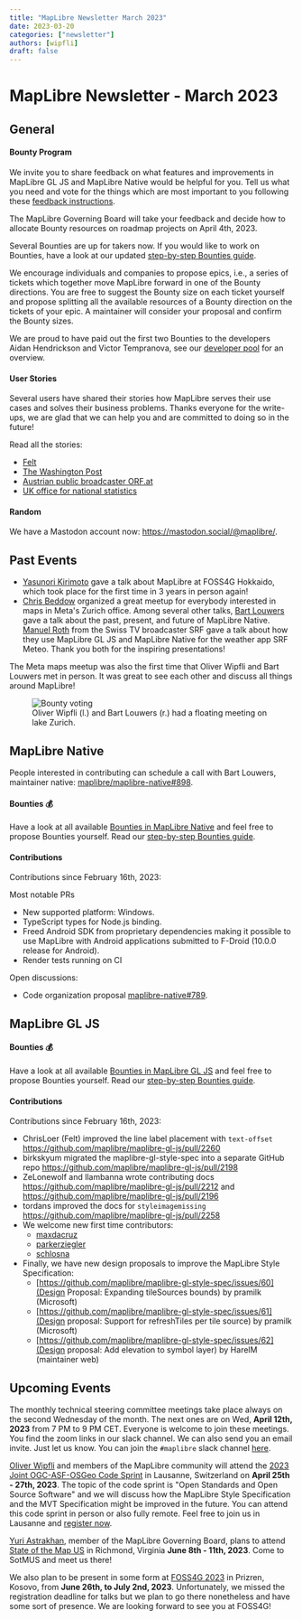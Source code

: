 ```yaml
---
title: "MapLibre Newsletter March 2023"
date: 2023-03-20
categories: ["newsletter"]
authors: [wipfli]
draft: false
---
```



# MapLibre Newsletter - March 2023

## General

#### Bounty Program

We invite you to share feedback on what features and improvements in MapLibre GL JS and MapLibre Native would be helpful for you. Tell us what you need and vote for the things which are most important to you following these [feedback instructions](https://maplibre.org/news/2023-03-13-second-call-for-bounties/).

The MapLibre Governing Board will take your feedback and decide how to allocate Bounty resources on roadmap projects on April 4th, 2023.

Several Bounties are up for takers now. If you would like to work on Bounties, have a look at our updated [step-by-step Bounties guide](https://maplibre.org/roadmap/step-by-step-bounties-guide/).

We encourage individuals and companies to propose epics, i.e., a series of tickets which together move MapLibre forward in one of the Bounty directions. You are free to suggest the Bounty size on each ticket yourself and propose splitting all the available resources of a Bounty direction on the tickets of your epic. A maintainer will consider your proposal and confirm the Bounty sizes.

We are proud to have paid out the first two Bounties to the developers Aidan Hendrickson and Victor Tempranova, see our <a href="https://github.com/maplibre/maplibre/wiki/Developer-Role#current-role-holders-developer-pool">developer pool</a> for an overview.

#### User Stories

Several users have shared their stories how MapLibre serves their use cases and solves their business problems. Thanks everyone for the write-ups, we are glad that we can help you and are committed to doing so in the future!

Read all the stories:

- [Felt](https://felt.com/blog/maplibre-rendering-engine)
- [The Washington Post](https://www.kschaul.com/post/2023/02/16/how-the-post-is-replacing-mapbox-with-open-source-solutions/)
- [Austrian public broadcaster ORF.at](https://twitter.com/devORFat/status/1632467991269867521)
- [UK office for national statistics](https://twitter.com/DrMalcolmMorgan/status/1629848619728732161)

#### Random

We have a Mastodon account now: https://mastodon.social/@maplibre/.

## Past Events

- [Yasunori Kirimoto](https://www.linkedin.com/feed/update/urn:li:activity:7035571220767019008/) gave a talk about MapLibre at FOSS4G Hokkaido, which took place for the first time in 3 years in person again!
- [Chris Beddow](https://www.linkedin.com/in/cbed/) organized a great meetup for everybody interested in maps in Meta's Zurich office. Among several other talks, [Bart Louwers](https://maplibre.org/about/bart) gave a talk about the past, present, and future of MapLibre Native. [Manuel Roth](https://www.linkedin.com/in/manuel-roth/) from the Swiss TV broadcaster SRF gave a talk about how they use MapLibre GL JS and MapLibre Native for the weather app SRF Meteo. Thank you both for the inspiring presentations!

The Meta maps meetup was also the first time that Oliver Wipfli and Bart Louwers met in person. It was great to see each other and discuss all things around MapLibre!

<figure>
  <Image
    src={image}
    alt="Bounty voting"
    style="img-fluid"
    style="max-width:600px;width:100%;height: auto;"
  />
  <figcaption>
    Oliver Wipfli (l.) and Bart Louwers (r.) had a floating meeting on lake
    Zurich.
  </figcaption>
</figure>

## MapLibre Native

People interested in contributing can schedule a call with Bart Louwers, maintainer native: <a href="https://github.com/maplibre/maplibre-native/discussions/898">maplibre/maplibre-native#898</a>.

#### Bounties 💰

Have a look at all available [Bounties in MapLibre Native](https://github.com/maplibre/maplibre-native/issues?q=is%3Aissue+is%3Aopen+label%3A%22%F0%9F%92%B0+bounty+S%22%2C%22%F0%9F%92%B0+bounty+M%22%2C%22%F0%9F%92%B0+bounty+L%22%2C%22%F0%9F%92%B0+bounty+XL%22%2C%22%F0%9F%92%B0+bounty+XXL%22+) and feel free to propose Bounties yourself. Read our [step-by-step Bounties guide](http://localhost:45707/roadmap/step-by-step-bounties-guide/).

#### Contributions

Contributions since February 16th, 2023:

Most notable PRs

- New supported platform: Windows.
- TypeScript types for Node.js binding.
- Freed Android SDK from proprietary dependencies making it possible to use MapLibre with Android applications submitted to F-Droid (10.0.0 release for Android).
- Render tests running on CI

Open discussions:

- Code organization proposal <a href="https://github.com/maplibre/maplibre-native/pull/789">maplibre-native#789</a>.

## MapLibre GL JS

#### Bounties 💰

Have a look at all available [Bounties in MapLibre GL JS](https://github.com/maplibre/maplibre-gl-js/issues?q=is%3Aissue+is%3Aopen+label%3A%22%F0%9F%92%B0+bounty+S%22%2C%22%F0%9F%92%B0+bounty+M%22%2C%22%F0%9F%92%B0+bounty+L%22%2C%22%F0%9F%92%B0+bounty+XL%22%2C%22%F0%9F%92%B0+bounty+XXL%22+) and feel free to propose Bounties yourself. Read our [step-by-step Bounties guide](http://localhost:45707/roadmap/step-by-step-bounties-guide/).

#### Contributions

Contributions since February 16th, 2023:

- ChrisLoer (Felt) improved the line label placement with `text-offset` https://github.com/maplibre/maplibre-gl-js/pull/2260
- birkskyum migrated the maplibre-gl-style-spec into a separate GitHub repo https://github.com/maplibre/maplibre-gl-js/pull/2198
- ZeLonewolf and llambanna wrote contributing docs https://github.com/maplibre/maplibre-gl-js/pull/2212 and https://github.com/maplibre/maplibre-gl-js/pull/2196
- tordans improved the docs for `styleimagemissing` https://github.com/maplibre/maplibre-gl-js/pull/2258
- We welcome new first time contributors:
  - <a href="https://github.com/maplibre/maplibre-gl-js/commits?author=maxdacruz">
      maxdacruz
    </a>
  - <a href="https://github.com/maplibre/maplibre-gl-js/commits?author=parkerziegler">
      parkerziegler
    </a>
  - <a href="https://github.com/maplibre/maplibre-gl-js/commits?author=schlosna">
      schlosna
    </a>
- Finally, we have new design proposals to improve the MapLibre Style Specification:
  - [https://github.com/maplibre/maplibre-gl-style-spec/issues/60](Design Proposal: Expanding tileSources bounds) by pramilk (Microsoft)
  - [https://github.com/maplibre/maplibre-gl-style-spec/issues/61](Design proposal: Support for refreshTiles per tile source) by pramilk (Microsoft)
  - [https://github.com/maplibre/maplibre-gl-style-spec/issues/62](Design proposal: Add elevation to symbol layer) by HarelM (maintainer web)

## Upcoming Events

The monthly technical steering committee meetings take place always on the second Wednesday of the month. The next ones are on Wed, **April 12th, 2023** from 7 PM to 9 PM CET. Everyone is welcome to join these meetings. You find the zoom links in our slack channel. We can also send you an email invite. Just let us know. You can join the `#maplibre` slack channel [here](https://slack.openstreetmap.us).

[Oliver Wipfli](https://maplibre.org/about/oliver) and members of the MapLibre community will attend the [2023 Joint OGC-ASF-OSGeo Code Sprint](https://developer.ogc.org/sprints/20/) in Lausanne, Switzerland on **April 25th - 27th, 2023**. The topic of the code sprint is "Open Standards and Open Source Software" and we will discuss how the MapLibre Style Specification and the MVT Specification might be improved in the future. You can attend this code sprint in person or also fully remote. Feel free to join us in Lausanne and [register now](https://portal.ogc.org/public_ogc/register/230425osos_codesprint.php).

[Yuri Astrakhan](https://maplibre.org/about/yuri/), member of the MapLibre Governing Board, plans to attend [State of the Map US](https://2023.stateofthemap.us/) in Richmond, Virginia **June 8th - 11th, 2023**. Come to SotMUS and meet us there!

We also plan to be present in some form at [FOSS4G 2023](https://2023.foss4g.org/) in Prizren, Kosovo, from **June 26th, to July 2nd, 2023**. Unfortunately, we missed the registration deadline for talks but we plan to go there nonetheless and have some sort of presence. We are looking forward to see you at FOSS4G!
